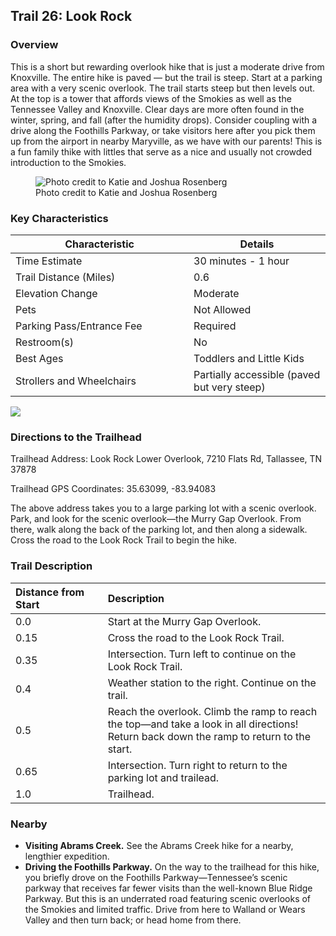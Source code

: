 ## Trail 26: Look Rock

### Overview

This is a short but rewarding overlook hike that is just a moderate drive from Knoxville. The entire hike is paved --- but the trail is steep. Start at a parking area with a very scenic overlook. The trail starts steep but then levels out. At the top is a tower that affords views of the Smokies as well as the Tennessee Valley and Knoxville. Clear days are more often found in the winter, spring, and fall (after the humidity drops). Consider coupling with a drive along the Foothills Parkway, or take visitors here after you pick them up from the airport in nearby Maryville, as we have with our parents! This is a fun family thike with littles that serve as a nice and usually not crowded introduction to the Smokies.

![Photo credit to Katie and Joshua Rosenberg](img/trail-26-figure-01.jpg)

### Key Characteristics

| **Characteristic**        | **Details**         |
|---------------------------|---------------------|
| Time Estimate             | 30 minutes - 1 hour |
| Trail Distance (Miles)    | 0.6                 |
| Elevation Change          | Moderate            |
| Pets                      | Not Allowed         |
| Parking Pass/Entrance Fee | Required            |
| Restroom(s)               | No                  |
| Best Ages                 | Toddlers and Little Kids                    |
| Strollers and Wheelchairs | Partially accessible (paved but very steep)                    |

![](maps/trail-26-map.jpeg)

### Directions to the Trailhead

Trailhead Address: Look Rock Lower Overlook, 7210 Flats Rd, Tallassee, TN 37878

Trailhead GPS Coordinates: 35.63099, -83.94083

The above address takes you to a large parking lot with a scenic overlook. Park, and look for the scenic overlook---the Murry Gap Overlook. From there, walk along the back of the parking lot, and then along a sidewalk. Cross the road to the Look Rock Trail to begin the hike.

### Trail Description

| Distance from Start | Description                                                                                                                                |
|:--------------------|:--------------------------------------------------|
| 0.0                 | Start at the Murry Gap Overlook.                                                                                                           |
| 0.15                | Cross the road to the Look Rock Trail.                                                                                                     |
| 0.35                | Intersection. Turn left to continue on the Look Rock Trail.                                                                                |
| 0.4                 | Weather station to the right. Continue on the trail.                                                                                       |
| 0.5                 | Reach the overlook. Climb the ramp to reach the top---and take a look in all directions! Return back down the ramp to return to the start. |
| 0.65                | Intersection. Turn right to return to the parking lot and trailead.                                                                        |
| 1.0                 | Trailhead.                                                                                                                                 |

### Nearby

-   **Visiting Abrams Creek.** See the Abrams Creek hike for a nearby, lengthier expedition.
-   **Driving the Foothills Parkway.** On the way to the trailhead for this hike, you briefly drove on the Foothills Parkway---Tennessee's scenic parkway that receives far fewer visits than the well-known Blue Ridge Parkway. But this is an underrated road featuring scenic overlooks of the Smokies and limited traffic. Drive from here to Walland or Wears Valley and then turn back; or head home from there.
